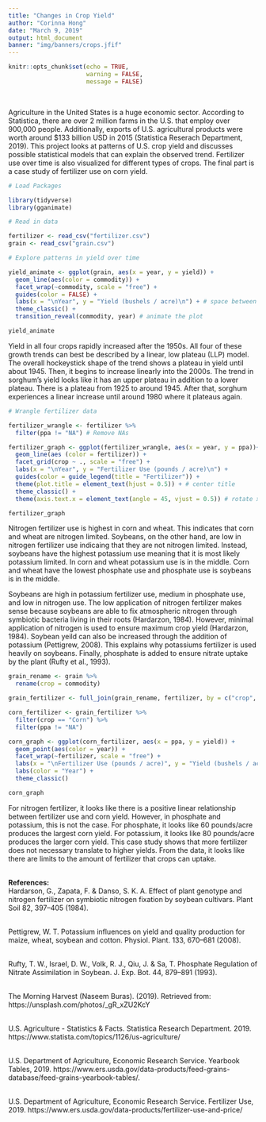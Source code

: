 ```yaml
---
title: "Changes in Crop Yield"
author: "Corinna Hong"
date: "March 9, 2019"
output: html_document
banner: "img/banners/crops.jfif"
---
```


```r
knitr::opts_chunk$set(echo = TRUE, 
                      warning = FALSE,
                      message = FALSE)
```

<br>

Agriculture in the United States is a huge economic sector. According to Statistica, there are over 2 million farms in the U.S. that employ over 900,000 people. Additionally, exports of U.S. agricultural products were worth around $133 billion USD in 2015 (Statistica Reserach Department, 2019). This project looks at patterns of U.S. crop yield and discusses possible statistical models that can explain the observed trend. Fertilizer use over time is also visualized for different types of crops. The final part is a case study of fertilizer use on corn yield.


<style>
p.caption {
  font-size: 0.9em;
  font-style: italic;
  color: grey;
  margin-right: 10%;
  margin-left: 14%;  
  text-align: left;
}
</style>


```r

# Load Packages

library(tidyverse)
library(gganimate)

```

```r

# Read in data

fertilizer <- read_csv("fertilizer.csv")
grain <- read_csv("grain.csv")

```

```r

# Explore patterns in yield over time

yield_animate <- ggplot(grain, aes(x = year, y = yield)) +
  geom_line(aes(color = commodity)) +
  facet_wrap(~commodity, scale = "free") +
  guides(color = FALSE) +
  labs(x = "\nYear", y = "Yield (bushels / acre)\n") + # space between label and plot
  theme_classic() +
  transition_reveal(commodity, year) # animate the plot

yield_animate

```

Yield in all four crops rapidly increased after the 1950s. All four of these growth trends can best be described by a linear, low plateau (LLP) model. The overall hockeystick shape of the trend shows a plateau in yield until about 1945. Then, it begins to increase linearly into the 2000s. The trend in sorghum's yield looks like it has an upper plateau in addition to a lower plateau. There is a plateau from 1925 to around 1945. After that, sorghum experiences a linear increase until around 1980 where it plateaus again.


```r

# Wrangle fertilizer data

fertilizer_wrangle <- fertilizer %>% 
  filter(ppa != "NA") # Remove NAs

```


```r

fertilizer_graph <- ggplot(fertilizer_wrangle, aes(x = year, y = ppa))+
  geom_line(aes (color = fertilizer)) +
  facet_grid(crop ~ ., scale = "free") +
  labs(x = "\nYear", y = "Fertilizer Use (pounds / acre)\n") +
  guides(color = guide_legend(title = "Fertilizer")) +
  theme(plot.title = element_text(hjust = 0.5)) + # center title
  theme_classic() +
  theme(axis.text.x = element_text(angle = 45, vjust = 0.5)) # rotate x-axis and move labels down

fertilizer_graph

```

Nitrogen fertilizer use is highest in corn and wheat. This indicates that corn and wheat are nitrogen limited. Soybeans, on the other hand, are low in nitrogen fertilizer use indicaing that they are not nitrogen limited. Instead, soybeans have the highest potassium use meaning that it is most likely potassium limited. In corn and wheat potassium use is in the middle. Corn and wheat have the lowest phosphate use and phosphate use is soybeans is in the middle.


Soybeans are high in potassium fertilizer use, medium in phosphate use, and low in nitrogen use. The low application of nitrogen fertilizer makes sense because soybeans are able to fix atmospheric nitrogen through symbiotic bacteria living in their roots (Hardarzon, 1984). However, minimal application of nitrogen is used to ensure maximum crop yield (Hardarzon, 1984). Soybean yeild can also be increased through the addition of potassium (Pettigrew, 2008). This explains why potassiums fertilizer is used heavily on soybeans. Finally, phosphate is added to ensure nitrate uptake by the plant (Rufty et al., 1993).
 

```r

grain_rename <- grain %>%
  rename(crop = commodity)

grain_fertilizer <- full_join(grain_rename, fertilizer, by = c("crop", "year")) # Joined two data frames, r chose to combine by "year" column since they are exactly the same in both data frames. Same capitalization, spacing, spelling, etc.

corn_fertilizer <- grain_fertilizer %>% 
  filter(crop == "Corn") %>% 
  filter(ppa != "NA")

```

```r

corn_graph <- ggplot(corn_fertilizer, aes(x = ppa, y = yield)) +
  geom_point(aes(color = year)) +
  facet_wrap(~fertilizer, scale = "free") +
  labs(x = "\nFertilizer Use (pounds / acre)", y = "Yield (bushels / acre)\n") +
  labs(color = "Year") +
  theme_classic()

corn_graph

```

For nitrogen fertilizer, it looks like there is a positive linear relationship between fertilizer use and corn yield. However, in phosphate and potassium, this is not the case. For phosphate, it looks like 60 pounds/acre produces the largest corn yield. For potassium, it looks like 80 pounds/acre produces the larger corn yield. This case study shows that more fertilizer does not necessary translate to higher yields. From the data, it looks like there are limits to the amount of fertilizer that crops can uptake.

<br>
**References:**
<br>
Hardarson, G., Zapata, F. & Danso, S. K. A. Effect of plant genotype and nitrogen fertilizer on symbiotic nitrogen fixation by soybean cultivars. Plant Soil 82, 397–405 (1984).

<br>
Pettigrew, W. T. Potassium influences on yield and quality production for maize, wheat, soybean and cotton. Physiol. Plant. 133, 670–681 (2008).

<br>
Rufty, T. W., Israel, D. W., Volk, R. J., Qiu, J. & Sa, T. Phosphate Regulation of Nitrate Assimilation in Soybean. J. Exp. Bot. 44, 879–891 (1993).

<br>
The Morning Harvest (Naseem Buras). (2019). Retrieved from: https://unsplash.com/photos/_gR_xZU2KcY

<br>
U.S. Agriculture - Statistics & Facts. Statistica Research Department. 2019. https://www.statista.com/topics/1126/us-agriculture/

<br>
U.S. Department of Agriculture, Economic Research Service. Yearbook Tables, 2019. https://www.ers.usda.gov/data-products/feed-grains-database/feed-grains-yearbook-tables/.

<br>
U.S. Department of Agriculture, Economic Research Service. Fertilizer Use, 2019. https://www.ers.usda.gov/data-products/fertilizer-use-and-price/